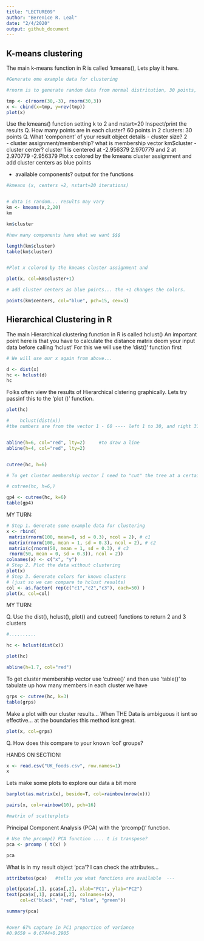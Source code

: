 ```yaml
---
title: "LECTURE09"
author: "Berenice R. Leal"
date: "2/4/2020"
output: github_document
---
```

## K-means clustering
The main k-means function in R is called 'kmeans(), Lets play it here. 

```r
#Generate ome example data for clustering

#rnorm is to generate random data from normal distritution, 30 points, center at -3, next time 30 points centered at 3.... cbind is to combine objects by row or column.... rev reverses 

tmp <- c(rnorm(30,-3), rnorm(30,3))
x <- cbind(x=tmp, y=rev(tmp))
plot(x)

```

Use the kmeans() function setting k to 2 and nstart=20
Inspect/print the results
Q. How many points are in each cluster? 60 points in 2 clusters: 30 points 
Q. What ‘component’ of your result object details
 - cluster size? 2       
 - cluster assignment/membership?  what is membership vector km$cluster
 - cluster center?   cluster 1 is centered at -2.956379  2.970779
     and 2 at  2.970779 -2.956379
Plot x colored by the kmeans cluster assignment and
 add cluster centers as blue points


- available components? output for the functions
```r

#kmeans (x, centers =2, nstart=20 iterations)


# data is random... results may vary
km <- kmeans(x,2,20)
km

km$cluster

#how many components have what we want $$$

length(km$cluster)
table(km$cluster)



```


```r
#Plot x colored by the kmeans cluster assignment and

plot(x, col=km$cluster+1)

# add cluster centers as blue points... the +1 changes the colors.

points(km$centers, col="blue", pch=15, cex=3)


```


## Hierarchical Clustering in R

The main Hierarchical clustering function in R is called hclust() An important point here is that you have to calculate the distance matrix deom your input data before calling 'hclust'
For this we will use the 'dist()' function first
```r
# We will use our x again from above...

d <- dist(x)
hc <- hclust(d)
hc
```

Folks often view the results of Hierarchical clstering graphically. Lets try passinf this to the 'plot ()' function. 

```r
plot(hc)

#    hclust(dist(x))
#the numbers are from the vector 1 - 60 ---- left 1 to 30, and right 31 to 60


abline(h=6, col="red", lty=2)     #to draw a line
abline(h=4, col="red", lty=2)  


cutree(hc, h=6)

# To get cluster membership vector I need to "cut" the tree at a certain height to yield my separate cluster branches.       

# cutree(hc, h=6,)

```


```r

gp4 <- cutree(hc, k=6)
table(gp4)
```



MY TURN:


```r
# Step 1. Generate some example data for clustering
x <- rbind(
 matrix(rnorm(100, mean=0, sd = 0.3), ncol = 2), # c1
 matrix(rnorm(100, mean = 1, sd = 0.3), ncol = 2), # c2
 matrix(c(rnorm(50, mean = 1, sd = 0.3), # c3
 rnorm(50, mean = 0, sd = 0.3)), ncol = 2))
colnames(x) <- c("x", "y")
# Step 2. Plot the data without clustering
plot(x)
# Step 3. Generate colors for known clusters
# (just so we can compare to hclust results)
col <- as.factor( rep(c("c1","c2","c3"), each=50) )
plot(x, col=col)

```

MY TURN:

Q. Use the dist(), hclust(), plot() and cutree()
 functions to return 2 and 3 clusters
 
```r
#..........

hc <- hclust(dist(x))

plot(hc)

abline(h=1.7, col="red")

```

To get cluster membership vector use 'cutree()' and then use 'table()' to tabulate up how many members in each cluster we have

```r
grps <- cutree(hc, k=3)
table(grps)

```

Make a plot with our cluster results... When THE Data is ambiguous it isnt so effective... at the boundaries this method isnt great. 

```r
plot(x, col=grps)
```




Q. How does this compare to your known 'col' groups?




HANDS ON SECTION:

```r
x <- read.csv("UK_foods.csv", row.names=1)
x

```

Lets make some plots to explore our data a bit more 

```r
barplot(as.matrix(x), beside=T, col=rainbow(nrow(x)))
```


```r
pairs(x, col=rainbow(10), pch=16)

#matrix of scatterplots
```

Principal Component Analysis (PCA) with the 'prcomp()' function.

```r
# Use the prcomp() PCA function .... t is transpose?
pca <- prcomp ( t(x) )

pca

```

What is in my result object 'pca'? I can check the attributes...

```r
attributes(pca)   #tells you what functions are available  --- 
```

```r
plot(pca$x[,1], pca$x[,2], xlab="PC1", ylab="PC2")
text(pca$x[,1], pca$x[,2], colnames=(x),
     col=c("black", "red", "blue", "green"))

```

```r
summary(pca)


#over 67% capture in PC1 proportion of variance
#0.9650 = 0.6744+0.2905
```













